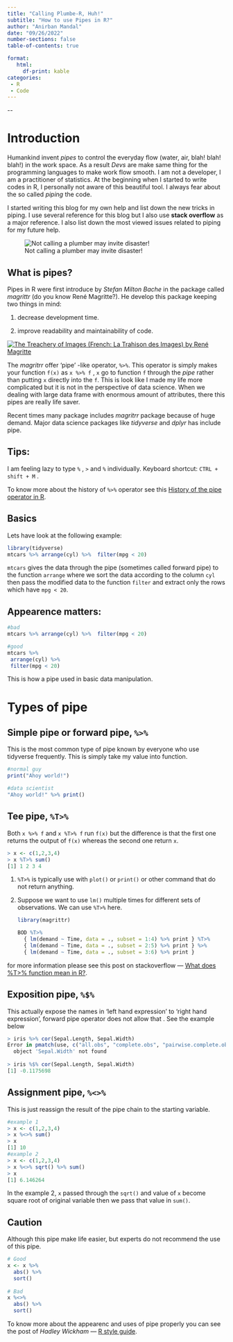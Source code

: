 ```yaml
---
title: "Calling Plumbe-R, Huh!"
subtitle: "How to use Pipes in R?"
author: "Anirban Mandal"
date: "09/26/2022"
number-sections: false
table-of-contents: true

format: 
   html: 
     df-print: kable
categories: 
 - R
 - Code
---
```


\--

# Introduction

Humankind invent *pipes* to control the everyday flow (water, air, blah! blah! blah!) in the work space. As a result *Devs* are make same thing for the programming languages to make work flow smooth. I am not a developer, I am a practitioner of statistics. At the beginning when I started to write codes in R, I personally not aware of this beautiful tool. I always fear about the so called *piping* the code.

I started writing this blog for my own help and list down the new tricks in piping. I use several reference for this blog but I also use **stack overflow** as a major reference. I also list down the most viewed issues related to piping for my future help.

![Not calling a plumber may invite disaster!](images/garfield-plumbing-cartoon.jpg)

## What is pipes?

Pipes in R were first introduce by *Stefan Milton Bache* in the package called *magrittr* (do you know René Magritte?). He develop this package keeping two things in mind:

1.  decrease development time.

2.  improve readability and maintainability of code.

[![The Treachery of Images (French: La Trahison des Images) by René Magritte](images/MagrittePipe-01.jpeg){fig-align="left"}](https://en.wikipedia.org/wiki/The_Treachery_of_Images)

The *magritrr* offer 'pipe' -like operator, `%>%`. This operator is simply makes your function `f(x)` as `x %>% f` , `x` go to function `f` through the *pipe* rather than putting `x` directly into the `f`. This is look like I made my life more complicated but it is not in the perspective of data science. When we dealing with large data frame with enormous amount of attributes, there this pipes are really life saver.

Recent times many package includes *magritrr* package because of huge demand. Major data science packages like *tidyverse* and *dplyr* has include pipe.

::: {.callout-tip appearance="minimal"}
## Tips:

I am feeling lazy to type `%` , `>` and `%` individually. Keyboard shortcut: `CTRL + shift + M` .
:::

To know more about the history of `%>%` operator see this [History of the pipe operator in R](http://adolfoalvarez.cl/blog/2021-09-16-plumbers-chains-and-famous-painters-the-history-of-the-pipe-operator-in-r/).

## Basics

Lets have look at the following example:

``` r
library(tidyverse)
mtcars %>% arrange(cyl) %>%  filter(mpg < 20)
```

`mtcars` gives the data through the pipe (sometimes called forward pipe) to the function `arrange` where we sort the data according to the column `cyl` then pass the modified data to the function `filter` and extract only the rows which have `mpg < 20`.

::: {.callout-important appearance="minimal"}
## Appearence matters:

``` r
#bad
mtcars %>% arrange(cyl) %>%  filter(mpg < 20)

#good
mtcars %>% 
 arrange(cyl) %>%  
 filter(mpg < 20)
```
:::

This is how a pipe used in basic data manipulation.

# Types of pipe

## Simple pipe or forward pipe, `%>%`

This is the most common type of pipe known by everyone who use tidyverse frequently. This is simply take my value into function.

``` r
#normal guy
print("Ahoy world!")

#data scientist
"Ahoy world!" %>% print()
```

## Tee pipe, `%T>%`

Both `x %>% f` and `x %T>% f` run `f(x)` but the difference is that the first one returns the output of `f(x)` whereas the second one return `x`.

``` r
> x <- c(1,2,3,4)
> x %T>% sum() 
[1] 1 2 3 4
```

1.  `%T>%` is typically use with `plot()` or `print()` or other command that do not return anything.

2.  Suppose we want to use `lm()` multiple times for different sets of observations. We can use `%T>%` here.

    ``` r
    library(magrittr)

    BOD %T>%
      { lm(demand ~ Time, data = ., subset = 1:4) %>% print } %T>%
      { lm(demand ~ Time, data = ., subset = 2:5) %>% print } %>%
      { lm(demand ~ Time, data = ., subset = 3:6) %>% print }  
    ```

for more information please see this post on stackoverflow --- [What does %T\>% function mean in R?](https://stackoverflow.com/questions/59551512/what-does-t-function-mean-in-r).

## Exposition pipe, `%$%`

This actually expose the names in 'left hand expression' to 'right hand expression', forward pipe operator does not allow that . See the example below

``` r
> iris %>% cor(Sepal.Length, Sepal.Width)
Error in pmatch(use, c("all.obs", "complete.obs", "pairwise.complete.obs",  : 
  object 'Sepal.Width' not found
  
> iris %$% cor(Sepal.Length, Sepal.Width)
[1] -0.1175698
```

## Assignment pipe, `%<>%`

This is just reassign the result of the pipe chain to the starting variable.

``` r
#example 1
> x <- c(1,2,3,4)
> x %<>% sum()
> x
[1] 10
#example 2
> x <- c(1,2,3,4)
> x %<>% sqrt() %>% sum()
> x
[1] 6.146264
```

In the example 2, `x` passed through the `sqrt()` and value of `x` become square root of original variable then we pass that value in `sum()`.

::: {.callout-caution appearance="minimal"}
## Caution

Although this pipe make life easier, but experts do not recommend the use of this pipe.

``` r
# Good
x <- x %>% 
  abs() %>% 
  sort()
  
# Bad
x %<>%
  abs() %>% 
  sort()  
```
:::

To know more about the appearenc and uses of pipe properly you can see the post of *Hadley Wickham* --- [R style guide](https://style.tidyverse.org/pipes.html).
